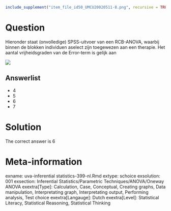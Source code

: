 ```{r, echo = FALSE, results = "hide"}
include_supplement("item_file_id50_UMCU20020511-8.png", recursive = TRUE)
```
Question
========

Hieronder staat (onvolledige) SPSS-uitvoer van een RCB-ANOVA, waarbij binnen de blokken individuen aselect zijn toegewezen aan een therapie. Het aantal vrijheidsgraden van de Error-term is gelijk aan 

 ![](item_file_id50_UMCU20020511-8.png) 

Answerlist
----------
* 4
* 5
* 6
* 7

Solution
========

The correct answer is  6 

Meta-information
================
exname: uva-inferential statistics-399-nl.Rmd 
extype: schoice 
exsolution: 001 
exsection: Inferential Statistics/Parametric Techniques/ANOVA/Oneway ANOVA
exextra[Type]: Calculation, Case, Conceptual, Creating graphs, Data manipulation, Interpretating graph, Interpretating output, Performing analysis, Test choice 
exextra[Langauge]: Dutch 
exextra[Level]: Statistical Literacy, Statistical Reasoning, Statistical Thinking 
